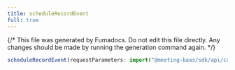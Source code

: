 ```yaml
---
title: scheduleRecordEvent
full: true
---
```


{/* This file was generated by Fumadocs. Do not edit this file directly. Any changes should be made by running the generation command again. */}



```typescript
scheduleRecordEvent(requestParameters: import("@meeting-baas/sdk/api/calendars-api").CalendarsApiScheduleRecordEventRequest, options: RawAxiosRequestConfig): Promise<any>
```



